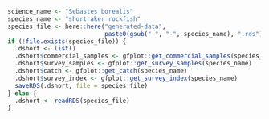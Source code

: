 
```r
science_name <- "Sebastes borealis"
species_name <- "shortraker rockfish"
species_file <- here::here("generated-data",
                           paste0(gsub(" ", "-", species_name), ".rds"))
if (!file.exists(species_file)) {
  .dshort <- list()
  .dshort$commercial_samples <- gfplot::get_commercial_samples(species_name)
  .dshort$survey_samples <- gfplot::get_survey_samples(species_name)
  .dshort$catch <- gfplot::get_catch(species_name)
  .dshort$survey_index <- gfplot::get_survey_index(species_name)
  saveRDS(.dshort, file = species_file)
} else {
  .dshort <- readRDS(species_file)
}
```
